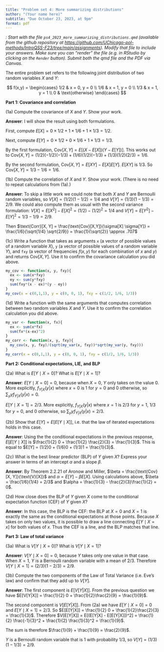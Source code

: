 ```yaml
---
title: "Problem set 4: More summarizing distributions"
author: "(Your name here)"
subtitle: "Due October 23, 2023, at 9pm"
format: pdf
---
```


*\textsc{Note}: Start with the file `ps4_2023_more_summarizing_distributions.qmd` (available from the github repository at <https://github.com/UChicago-pol-methods/IntroQSS-F23/tree/main/assignments>). Modify that file to include your answers. Make sure you can "render" the file (e.g. in RStudio by clicking on the `Render` button). Submit both the qmd file and the PDF via Canvas.* 



The entire problem set refers to the following joint distribution of two random variables $X$ and $Y$: 

$$
f(x,y) = \begin{cases}
1/2  & x = 0, y = 0 \\
1/6 & x = 1, y = 0 \\
1/3 & x = 1, y = 1 \\
0 & \text{otherwise}
\end{cases}
$$

**Part 1: Covariance and correlation**

(1a) Compute the covariance of $X$ and $Y$. Show your work. 

**Answer**: I will show the result using both formulations. 

First, compute $E[X] = 0 \times 1/2 + 1 \times 1/6 + 1 \times 1/3  = 1/2.$  

Next, compute $E[Y] = 0 \times 1/2 + 0 \times 1/6 + 1\times 1/3 = 1/3.$

By the first formulation, $\text{Cov}[X, Y] = E[(X - E[X])(Y - E[Y])]$. This works out to $\text{Cov}[X, Y] = (1/2)(-1/2)(-1/3) + (1/6)(1/2)(-1/3) + (1/3)(1/2)(2/3) = 1/6$.

By the second formulation, $\text{Cov}[X, Y] = E[XY] - E[X]E[Y]$. $E[XY]$ is $1/3$. So $\text{Cov}[X, Y] = 1/3 - 1/6 = 1/6$.

\vspace{.5in}

(1b) Compute the correlation of $X$ and $Y$. Show your work. (There is no need to repeat calculations from (1a).)

**Answer**: To skip a little work we could note that both $X$ and $Y$ are Bernoulli random variables, so $V[X] = (1/2)(1-1/2) = 1/4$ and $V[Y] = (1/3)(1 - 1/3) = 2/9$. We could also compute them as usual with the second variance formulation: $V[X] = E[X^2] - E[X]^2 = (1/2) - (1/2)^2 = 1/4$ and $V[Y] = E[Y^2] - E[Y]^2 = 1/3 - 1/9 = 2/9.$

Then $\text{Corr}[X, Y] = \frac{\text{Cov}[X,Y]}{\sigma[X] \sigma[Y]} = \frac{1/6}{\sqrt{1/4} \sqrt{2/9}} = \frac{1}{\sqrt{2}} \approx .707$

\vspace{.5in}

(1c)  Write a function that takes as arguments `x` (a vector of possible values of a random variable $X$), `y` (a vector of possible values of a random variable $Y$), and `fxy` (a vector of frequencies  $f(x, y)$ for each combination of $x$ and $y$) and returns $\text{Cov}[X, Y]$. Use it to confirm the covariance calculation you did above.  

```r
my_cov <- function(x, y, fxy){
  ex <- sum(x*fxy)
  ey <- sum(y*fxy)
  sum(fxy*(x - ex)*(y - ey))
}
my_cov(x = c(0,1,1), y = c(0, 0, 1), fxy = c(1/2, 1/6, 1/3))
```

\vspace{.5in}

(1d) Write a function with the same arguments that computes correlation between two random variables $X$ and $Y$. Use it to confirm the correlation calculation you did above.

```r
my_var <- function(x, fx){
  ex <- sum(x*fx)
  sum(fx*(x-ex)^2)
}
my_corr <- function(x, y, fxy){
  my_cov(x, y, fxy)/(sqrt(my_var(x, fxy))*sqrt(my_var(y, fxy)))
}
my_corr(x = c(0,1,1), y = c(0, 0, 1), fxy = c(1/2, 1/6, 1/3))
```

\vspace{.5in}

**Part 2: Conditional expectations, LIE, and BLP**

(2a) What is $E[Y \mid X = 0]$? What is $E[Y \mid X = 1]$?

**Answer**: $E[Y \mid X = 0] = 0$, because when $X = 0$, $Y$ only takes on the value 0. More explicitly, $f_{Y|X}(y | x)$ where $x = 0$ is 1 for $y = 0$ and 0 otherwise, so $\sum_y y f_{Y|X}(y | x) = 0$.

$E[Y \mid X = 1] = 2/3$. More explicitly, $f_{Y|X}(y | x)$ where $x = 1$ is 2/3 for $y = 1$, 1/3 for $y = 0$, and 0 otherwise, so $\sum_y y f_{Y|X}(y | x) = 2/3$.

\vspace{.5in}

(2b) Show that $E[Y] = E[E[Y \mid X]]$, i.e. that the law of iterated expectations holds in this case.

**Answer**: Using the the conditional expectations in the previous response, $E[E[Y \mid X]]$ is $\frac{1}{2} 0 + \frac{1}{2} \frac{2}{3} = \frac{1}{3}$. This is equal to $E[Y] = (1/2)0 + (1/6)0 + (1/3)1 = \frac{1}{3}$. 

\vspace{.5in}

(2c) What is the best linear predictor (BLP) of $Y$ given $X$? Express your answer in terms of an intercept $\alpha$ and a slope $\beta$.

**Answer**: By Theorem 2.2.21 of Aronow and Miller, $\beta = \frac{\text{Cov}[X, Y]}{\text{V}[X]}$ and $\alpha = E[Y] - \beta  E[X]$. Using calculations above, $\beta = \frac{1/6}{1/4} = 2/3$ and $\alpha = \frac{1}{3} - \frac{2}{3}\frac{1}{2} = 0$.

\vspace{.5in}

(2d) How close does the BLP of $Y$ given $X$ come to the conditional expectation function (CEF) of $Y$ given $X$?

**Answer**: In this case, the BLP *is* the CEF: the BLP at $X = 0$ and $X = 1$ is exactly the same as the conditional expectations at those points. Because $X$ takes on only two values, it is possible to draw a line connecting $E[Y \mid X = x]$ for both values of $x$. Thus the CEF is a line, and the BLP matches that line.

\vspace{.5in}

**Part 3: Law of total variance**

(3a) What is $V[Y \mid X = 0]$? What is $V[Y \mid X = 1]$? 

**Answer**: $V[Y \mid X = 0] = 0$, because $Y$ takes only one value in that case. When $X= 1$, $Y$ is a Bernoulli random variable with a mean of $2/3$. Therefore $V[Y \mid X = 1] = (2/3)(1 - 2/3) = 2/9.$

\vspace{.5in}

(3b) Compute the two components of the Law of Total Variance (i.e. Eve's law) and confirm that they add up to $V[Y]$. 

**Answer**: The first component is $E[V[Y|X]]$. From the previous question we have $E[V[Y|X]] = \frac{1}{2} 0 + \frac{1}{2}\frac{2}{9} = \frac{1}{9}$. 

The second component is $V[E[Y|X]]$. From (2a) we have $E[Y \mid X = 0] = 0$ and $E[Y \mid X = 1] = 2/3$. So $E[E[Y|X]] = \frac{1}{2} 0 + \frac{1}{2}\frac{2}{3} = \frac{1}{3}$. Therefore $V[E[Y|X]] = E[(E[Y|X] - E[E[Y|X]])^2] = \frac{1}{2} \frac{-1}{3}^2 +  \frac{1}{2} \frac{1}{3}^2 = \frac{1}{9}$. 

The sum is therefore $\frac{1}{9} + \frac{1}{9} = \frac{2}{9}$. 

$Y$ is a Bernoulli random variable that is 1 with probability $1/3$, so $V[Y] = (1/3)(1 - 1/3) = 2/9$. 




